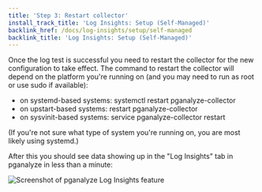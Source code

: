 ```yaml
---
title: 'Step 3: Restart collector'
install_track_title: 'Log Insights: Setup (Self-Managed)'
backlink_href: /docs/log-insights/setup/self-managed
backlink_title: 'Log Insights: Setup (Self-Managed)'
---
```



Once the log test is successful you need to restart the collector for the new configuration to take effect.
The command to restart the collector will depend on the platform you're running on (and you may need to
run as root or use sudo if available):

 * on systemd-based systems: systemctl restart pganalyze-collector
 * on upstart-based systems: restart pganalyze-collector
 * on sysvinit-based systems: service pganalyze-collector restart

(If you're not sure what type of system you're running on, you are most likely using systemd.)

After this you should see data showing up in the "Log Insights" tab in pganalyze in less than a minute:

<img src={imgLogInsightsScreenshot} alt='Screenshot of pganalyze Log Insights feature' />
